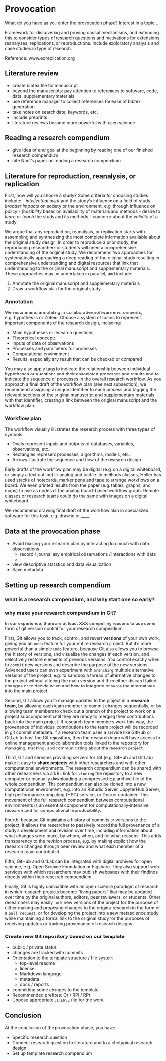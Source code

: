 # Provocation

What do you have as you enter the provocation phase? Interest in a topic...

Framework for discovering and proving causal mechanisms, and extending this to consider types of research questions and motivations for extensions, reanalyses, replications, or reproductions.
Include exploratory analysis and case studies in type of research.

Reference: www.edreplication.org

## Literature review

- create bibtex file for manuscript
- beyond the manuscripts: pay attention to references to software, code, data, supplementary materials
- use reference manager to collect references for ease of bibtex generation
- take notes on search date, keywords, etc.
- include preprints
- literature reviews become more powerful with open science

## Reading a research compendium

- give idea of end goal at the beginning by reading one of our finished research compendium
- cite Nust's paper on reading a research compendium

## Literature for reproduction, reanalysis, or replication

First, how will you choose a study?
Some criteria for choosing studies include:
- *intellectual merit* and the study's influence on a field of study
- *broader impacts* on society or the environment, e.g. through influence on policy
- *feasibility* based on availability of materials and methods
- desire to *learn* or *teach* the study and its methods
- concerns about the *validity* of a study

We argue that any reproduction, reanalysis, or replication starts with assembling and synthesizing the most complete information available about the original study design.
In order to reproduce a prior study, the reproducing researchers or students will need a comprehensive understanding of the original study.
We recommend two approaches for systematically approaching a deep reading of the original study resulting in comprehensive understanding and digital resources that link that understanding to the original manuscript and supplementary materials.
These approaches may be undertaken in parallel, and include:

1. Annotate the original manuscript and supplementary materials
2. Draw a workflow plan for the original study

### Annotation

We recommend annotating in collaborative software environments, e.g. hypothes.is or Zotero.
Choose a system of colors to represent important components of the research design, including:

- Main hypotheses or research questions
- Theoretical concepts
- Inputs of data or observations
- Processes and parameters for processes
- Computational environment
- Results, especially any result that can be checked or compared

You may also apply tags to indicate the relationship between individual hypotheses or questions and their associated processes and results and to indicate the sequence of processes in the overall research workflow.
As you approach a final draft of the workflow plan (see next subsection), we recommend assigning a unique identifier to each process and tagging the relevant sections of the original manuscript and supplementary materials with that identifier, creating a link between the original manuscript and the workflow plan.

### Workflow plan

The workflow visually illustrates the research process with three types of symbols:

- Ovals represent inputs and outputs of databases, variables, observations, etc.
- Rectangles represent processes, algorithms, models, etc.
- Arrows illustrate the sequence and flow of the research design

Early drafts of the workflow plan may be digital (e.g. on a digital whiteboard, or simply a text outline) or analog and tactile.
In methods classes, Holler has used stacks of notecards, marker pens and tape to arrange workflows on a board.
We even printed results from the paper (e.g. tables, graphs, and maps) to use as nodes of the analog board-based workflow graph.
Remote classes or research teams could do the same with images on a digital whiteboard.

We recommend drawing final draft of the workflow plan in specialized software for this task, e.g. draw.io or ____.

## Data at the provocation phase

- Avoid biasing your research plan by interacting too much with data observations
  - record / journal any empirical observations / interactions with data
  -
- view descriptive statistics and data visualization
- Save metadata

## Setting up research compendium

### what is a research compendium, and why start one so early?



### why make your research compendium in Git?

In our experience, there are at least XXX compelling reasons to use some form of git version control for your research compendium.

First, Git allows you to track, control, and revert **versions** of your own work, giving you an `undo` feature for your entire research project.
But it's more powerful than a simple `undo` feature, because Git also allows you to browse the history of versions, and visualize the changes in each version, and selectively restore elements of previous versions.
You control exactly when to `commit` new versions and describe the purpose of the new versions.
Advanced users can even experiment with `branching` multiple alternative versions of the project, e.g. to sandbox a thread of alternative changes to the project without altering the main version and then either discard failed changes or to decide when and how to integrate or `merge` the alternatives into the main project.

Second, Git allows you to manage updates to the project in a **research team**, by allowing each team member to commit changes sequentially, or by allowing team members to check out a branch of the project to work on a project subcomponent until they are ready to merging their contributions back into the main project.
If research team members work this way, the provenance of individual contributions to the team project will be recorded in git commit metadata.
If a research team uses a service like GitHub or GitLab to host the Git repository, then the research team will have access to online management and collaboration tools linked to the repository for managing, tracking, and communicating about the research project.

Third, Git and services providing servers for Git (e.g. GitHub and GitLab) make it easy to **share projects** with other researchers and with other computational environments.
The research compendium can be shared with other researchers via a URL link for `cloning` the repository to a new computer or manually downloading a compressed `zip` archive file of the whole compendium.
The compendium can also be cloned into a new computational environment, e.g. into an RStudio Server, JupyterHub Server, high performance computing (HPC) service, or Docker container.
This movement of the full research compendium between computational environments is an essential component for computationally-intensive research and for computational reproducibility.

Fourth, because Git maintains a history of commits or versions to the project, it allows the researcher to passively record the full provenance of a study's development and revision over time, including information about what changes were made, by whom, when, and for what reasons.
This adds transparency to the revision process, e.g. by making explicit how the research changed through peer review and what each member of a research team contributed.

Fifth, GitHub and GitLab can be integrated with digital archives for open science, e.g. Open Science Foundation or Figshare.
They also support web services with which researchers may publish webpages with their findings directly within their research compendium

Finally, Git is highly compatible with an open science paradigm of research in which research projects become "living papers" that may be updated over time by the original authors, editors, peer reviewers, or students.
Other researchers may easily `fork` new versions of the project for the purpose of either making and proposing changes to the original research in the form of a `pull request`, or for developing the project into a new metascience study while maintaining a formal link to the original study for the purposes of receiving updates or tracking provenance of research designs.




### Create new Git repository based on our template
  - public / private status
  - changes are tracked with commits
- Orientation to the template structure / file system
  - top-level readme
  - license
  - Markdown language
  - metadata
  - docs / reports
- committing some changes to the template
- Recommended prefixes: Or / RPl / RPr
- Choose appropriate `LICENSE` file for the work

## Conclusion

At the conclusion of the provocation phase, you have:

- Specific research question
- Connect research question to literature and to archetypical research design
- Set up template research compendium

